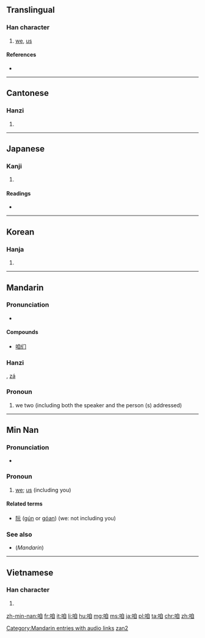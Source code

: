 ==Translingual==

===Han character===
{{Han char|rn=30|rad=口|as=06|sn=9|four=6600<sub>0</sub>|canj=口竹月山 (RHBU)|ids=⿰[[口]][[自]]}}

# [[we]], [[us]]

====References====
* {{Han ref|kx=0187.070|dkj=03552|dj=0406.090|hdz=10618.060|uh=54B1|ud=21681|bh=ABA5|bd=43941}}

----

==Cantonese==

===Hanzi===
{{yue-hanzi|jyut=|y=ja1}}

# {{defn|lang=yue|sort=口06}}

----

==Japanese==

===Kanji===
{{ja-kanji|grade=|rs=口06}}

# {{defn|lang=ja|sort=口06}}

====Readings====
* {{ja-readings|on=[[さつ]] (satsu), [[さち]] (sachi), [[さ]] (sa), [[しゃ]] (sha)|kun=[[われ]] (ware)}}

----

==Korean==

===Hanja===
{{ko-hanja|hangeul=[[찰]], [[차]]|rv=chal, cha|mr=ch'al, ch'a}}

# {{defn|lang=ko|sort=口06}}

----

==Mandarin==

===Pronunciation===
* {{audio|zh-zán.ogg|audio|lang=cmn}}

====Compounds====
*[[咱们]]

===Hanzi===
{{cmn-hanzi|pin=[[zán]] ([[zan2]])|wg=tsan<sup>2</sup>}}, [[zá]]

{{zh-forms}}

===Pronoun===
{{cmn-pronoun|ts|pin=zán|pint=zan2}}

# {{context|Beginning Mandarin|lang=cmn}} we two (including both the speaker and the person (s) addressed)

[[Category:Mandarin entries with audio links]]
[[Category:Beginning Mandarin|zan2]]

----

==Min Nan==

===Pronunciation===
* {{IPA|[ lan˥˧ ]|lang=nan}}

===Pronoun===
{{nan-pronoun|ts|poj=lán|pojt=lan2|rs=口06}}

# [[we]]; [[us]] (including you)

====Related terms====
* [[阮]] ([[gún]] or [[góan]]) (we: not including you)

===See also===
* (''Mandarin'') {{zh-ts|我們|我们}}

----

==Vietnamese==

===Han character===
{{vi-hantu|[[cha]], [[gia]], [[ta]], [[thánh]], [[thính]]|rs=口06}}

# {{han tu form of|ta|[[I]]; [[me]]; [[we]]; [[us]]}}

[[zh-min-nan:咱]]
[[fr:咱]]
[[it:咱]]
[[li:咱]]
[[hu:咱]]
[[mg:咱]]
[[ms:咱]]
[[ja:咱]]
[[pl:咱]]
[[ta:咱]]
[[chr:咱]]
[[zh:咱]]